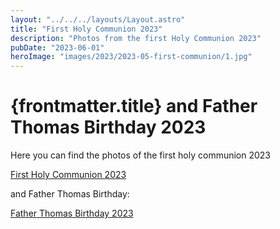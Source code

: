 ```yaml
---
layout: "../../../layouts/Layout.astro"
title: "First Holy Communion 2023"
description: "Photos from the first Holy Communion 2023"
pubDate: "2023-06-01"
heroImage: "images/2023/2023-05-first-communion/1.jpg"
---
```

# {frontmatter.title} and Father Thomas Birthday 2023
<section>
Here you can find the photos of the first holy communion 2023 

<a href="/gallery/2023/2023-05-first-communion">First Holy Communion 2023</a>

and Father Thomas Birthday:

<a href="/gallery/2023/2023-05-father-thomas-birthday">Father Thomas Birthday 2023</a>
</section>
